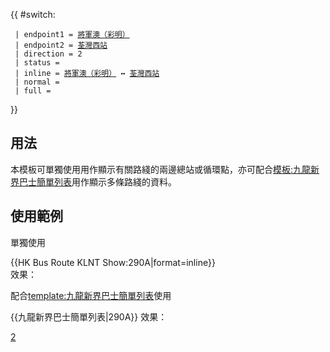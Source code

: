 {{ #switch: {{{format|}}}
  | endpoint1 = [[彩明公共運輸交匯處|將軍澳（彩明）]]
  | endpoint2 = [[荃灣西站公共運輸交匯處|荃灣西站]]
  | direction = 2
  | status = 
  | inline = [[彩明公共運輸交匯處|將軍澳（彩明）]] ↔ [[荃灣西站公共運輸交匯處|荃灣西站]]
  | normal =
  | full =
}}<noinclude>
==用法==
本模板可單獨使用用作顯示有關路綫的兩邊總站或循環點，亦可配合[[模板:九龍新界巴士簡單列表]]用作顯示多條路綫的資料。

==使用範例==
;單獨使用
<nowiki>{{HK Bus Route KLNT Show:290A|format=inline}}</nowiki><br>
效果：{{HK Bus Route KLNT Show:290A|format=inline}}

;配合[[template:九龍新界巴士簡單列表]]使用
<nowiki>{{九龍新界巴士簡單列表|290A}}</nowiki>
效果：{{九龍新界巴士簡單列表|290A}}
[[Category:九龍巴士路線模板|2]]</noinclude>
